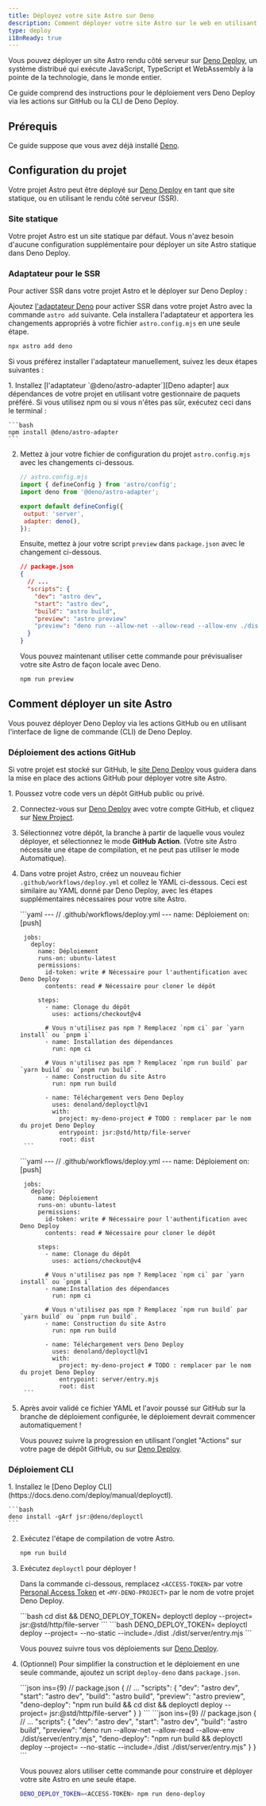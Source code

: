 ```yaml
---
title: Déployez votre site Astro sur Deno
description: Comment déployer votre site Astro sur le web en utilisant Deno.
type: deploy
i18nReady: true
---
```


Vous pouvez déployer un site Astro rendu côté serveur sur [Deno Deploy](https://deno.com/deploy), un système distribué qui exécute JavaScript, TypeScript et WebAssembly à la pointe de la technologie, dans le monde entier.

Ce guide comprend des instructions pour le déploiement vers Deno Deploy via les actions sur GitHub ou la CLI de Deno Deploy.

## Prérequis

Ce guide suppose que vous avez déjà installé [Deno](https://deno.com/).

## Configuration du projet

Votre projet Astro peut être déployé sur [Deno Deploy](https://deno.com/deploy) en tant que site statique, ou en utilisant le rendu côté serveur (SSR).

### Site statique
Votre projet Astro est un site statique par défaut. Vous n'avez besoin d'aucune configuration supplémentaire pour déployer un site Astro statique dans Deno Deploy.

### Adaptateur pour le SSR

Pour activer SSR dans votre projet Astro et le déployer sur Deno Deploy :

Ajoutez [l'adaptateur Deno][Deno adapter] pour activer SSR dans votre projet Astro avec la commande `astro add` suivante. Cela installera l'adaptateur et apportera les changements appropriés à votre fichier `astro.config.mjs` en une seule étape.

```bash
npx astro add deno
```

Si vous préférez installer l'adaptateur manuellement, suivez les deux étapes suivantes :

<Steps>
1. Installez [l'adaptateur `@deno/astro-adapter`][Deno adapter] aux dépendances de votre projet en utilisant votre gestionnaire de paquets préféré. Si vous utilisez npm ou si vous n'êtes pas sûr, exécutez ceci dans le terminal :

    ```bash
    npm install @deno/astro-adapter
    ```

2. Mettez à jour votre fichier de configuration du projet `astro.config.mjs` avec les changements ci-dessous.

     ```js ins={3,6-7}
    // astro.config.mjs
    import { defineConfig } from 'astro/config';
    import deno from '@deno/astro-adapter';

    export default defineConfig({
      output: 'server',
      adapter: deno(),
    });
    ```

    Ensuite, mettez à jour votre script `preview` dans `package.json` avec le changement ci-dessous.

    ```json del={8} ins={9}
    // package.json
    {
      // ...
      "scripts": {
        "dev": "astro dev",
        "start": "astro dev",
        "build": "astro build",
        "preview": "astro preview"
        "preview": "deno run --allow-net --allow-read --allow-env ./dist/server/entry.mjs"
      }
    }
    ```

    Vous pouvez maintenant utiliser cette commande pour prévisualiser votre site Astro de façon locale avec Deno.

    ```bash
    npm run preview
    ```
</Steps>

## Comment déployer un site Astro

Vous pouvez déployer Deno Deploy via les actions GitHub ou en utilisant l'interface de ligne de commande (CLI) de Deno Deploy.

### Déploiement des actions GitHub

Si votre projet est stocké sur GitHub, le [site Deno Deploy](https://dash.deno.com/) vous guidera dans la mise en place des actions GitHub pour déployer votre site Astro.

<Steps>
1. Poussez votre code vers un dépôt GitHub public ou privé.

2. Connectez-vous sur [Deno Deploy](https://dash.deno.com/) avec votre compte GitHub, et cliquez sur [New Project](https://dash.deno.com).

3. Sélectionnez votre dépôt, la branche à partir de laquelle vous voulez déployer, et sélectionnez le mode **GitHub Action**. (Votre site Astro nécessite une étape de compilation, et ne peut pas utiliser le mode Automatique).

4. Dans votre projet Astro, créez un nouveau fichier `.github/workflows/deploy.yml` et collez le YAML ci-dessous. Ceci est similaire au YAML donné par Deno Deploy, avec les étapes supplémentaires nécessaires pour votre site Astro.

    <StaticSsrTabs>
      <Fragment slot="static">
        ```yaml
        ---
        // .github/workflows/deploy.yml
        ---
        name: Déploiement
        on: [push]

        jobs:
          deploy:
            name: Déploiement
            runs-on: ubuntu-latest
            permissions:
              id-token: write # Nécessaire pour l'authentification avec Deno Deploy
              contents: read # Nécessaire pour cloner le dépôt

            steps:
              - name: Clonage du dépôt
                uses: actions/checkout@v4

              # Vous n'utilisez pas npm ? Remplacez `npm ci` par `yarn install` ou `pnpm i`
              - name: Installation des dépendances
                run: npm ci

              # Vous n'utilisez pas npm ? Remplacez `npm run build` par `yarn build` ou `pnpm run build`.
              - name: Construction du site Astro
                run: npm run build

              - name: Téléchargement vers Deno Deploy
                uses: denoland/deployctl@v1
                with:
                  project: my-deno-project # TODO : remplacer par le nom du projet Deno Deploy
                  entrypoint: jsr:@std/http/file-server
                  root: dist
        ```
      </Fragment>
      
      <Fragment slot="ssr">
        ```yaml
        ---
        // .github/workflows/deploy.yml
        ---
        name: Déploiement
        on: [push]

        jobs:
          deploy:
            name: Déploiement
            runs-on: ubuntu-latest
            permissions:
              id-token: write # Nécessaire pour l'authentification avec Deno Deploy
              contents: read # Nécessaire pour cloner le dépôt

            steps:
              - name: Clonage du dépôt
                uses: actions/checkout@v4

              # Vous n'utilisez pas npm ? Remplacez `npm ci` par `yarn install` ou `pnpm i`
              - name:Installation des dépendances
                run: npm ci

              # Vous n'utilisez pas npm ? Remplacez `npm run build` par `yarn build` ou `pnpm run build`.
              - name: Construction du site Astro
                run: npm run build

              - name: Téléchargement vers Deno Deploy
                uses: denoland/deployctl@v1
                with:
                  project: my-deno-project # TODO : remplacer par le nom du projet Deno Deploy
                  entrypoint: server/entry.mjs
                  root: dist
        ```
      </Fragment>
    </StaticSsrTabs>

5. Après avoir validé ce fichier YAML et l'avoir poussé sur GitHub sur la branche de déploiement configurée, le déploiement devrait commencer automatiquement !

    Vous pouvez suivre la progression en utilisant l'onglet "Actions" sur votre page de dépôt GitHub, ou sur [Deno Deploy](https://dash.deno.com).
</Steps>

### Déploiement CLI

<Steps>
1. Installez le [Deno Deploy CLI](https://docs.deno.com/deploy/manual/deployctl).

    ```bash
    deno install -gArf jsr:@deno/deployctl
    ```

2. Exécutez l'étape de compilation de votre Astro.

    ```bash
    npm run build
    ```

3. Exécutez `deployctl` pour déployer !

    Dans la commande ci-dessous, remplacez `<ACCESS-TOKEN>` par votre [Personal Access Token](https://dash.deno.com/account#access-tokens) et `<MY-DENO-PROJECT>` par le nom de votre projet Deno Deploy.

    <StaticSsrTabs>
      <Fragment slot="static">
        ```bash
        cd dist && DENO_DEPLOY_TOKEN=<ACCESS-TOKEN> deployctl deploy --project=<MY-DENO-PROJECT> jsr:@std/http/file-server
        ```
      </Fragment>
      
      <Fragment slot="ssr">
        ```bash
        DENO_DEPLOY_TOKEN=<ACCESS-TOKEN> deployctl deploy --project=<MY-DENO-PROJECT> --no-static --include=./dist ./dist/server/entry.mjs
        ```
      </Fragment>
    </StaticSsrTabs>

    Vous pouvez suivre tous vos déploiements sur [Deno Deploy](https://dash.deno.com).

4. (Optionnel) Pour simplifier la construction et le déploiement en une seule commande, ajoutez un script `deploy-deno` dans `package.json`.

    <StaticSsrTabs>
      <Fragment slot="static">
        ```json ins={9}
        // package.json
        {
          // ...
          "scripts": {
          "dev": "astro dev",
          "start": "astro dev",
          "build": "astro build",
          "preview": "astro preview",
          "deno-deploy": "npm run build && cd dist && deployctl deploy --project=<MY-DENO-PROJECT> jsr:@std/http/file-server"
          }
        }
        ```
      </Fragment>
      <Fragment slot="ssr">
    ```json ins={9}
    // package.json
    {
      // ...
      "scripts": {
        "dev": "astro dev",
        "start": "astro dev",
        "build": "astro build",
        "preview": "deno run --allow-net --allow-read --allow-env ./dist/server/entry.mjs",
        "deno-deploy": "npm run build && deployctl deploy --project=<MY-DENO-PROJECT> --no-static --include=./dist ./dist/server/entry.mjs"
      }
    }
    ```
      </Fragment>
    </StaticSsrTabs>

    Vous pouvez alors utiliser cette commande pour construire et déployer votre site Astro en une seule étape.

    ```bash
    DENO_DEPLOY_TOKEN=<ACCESS-TOKEN> npm run deno-deploy
    ```
</Steps>

[Deno adapter]: https://github.com/denoland/deno-astro-adapter
